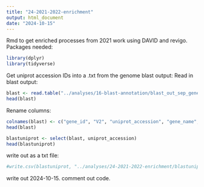 ```yaml
---
title: "24-2021-2022-enrichment"
output: html_document
date: "2024-10-15"
---
```

Rmd to get enriched processes from 2021 work using DAVID and revigo. 
Packages needed:
```r
library(dplyr)
library(tidyverse)
```


Get uniprot accession IDs into a .txt from the genome blast output: 
Read in blast output:
```r
blast <- read.table("../analyses/16-blast-annotation/blast_out_sep_genes.tab", )
head(blast)
```
Rename columns: 
```r
colnames(blast) <- c("gene_id", "V2", "uniprot_accession", "gene_name", "V5", "V6", "V7", "V8", "V9", "V10", "V11", "V12", "V13", "V14")
head(blast)
```

```r
blastuniprot <- select(blast, uniprot_accession)
head(blastuniprot)
```

write out as a txt file: 
```r
#write.csv(blastuniprot, "../analyses/24-2021-2022-enrichment/blastuniprot.csv")
```
write out 2024-10-15. comment out code. 


